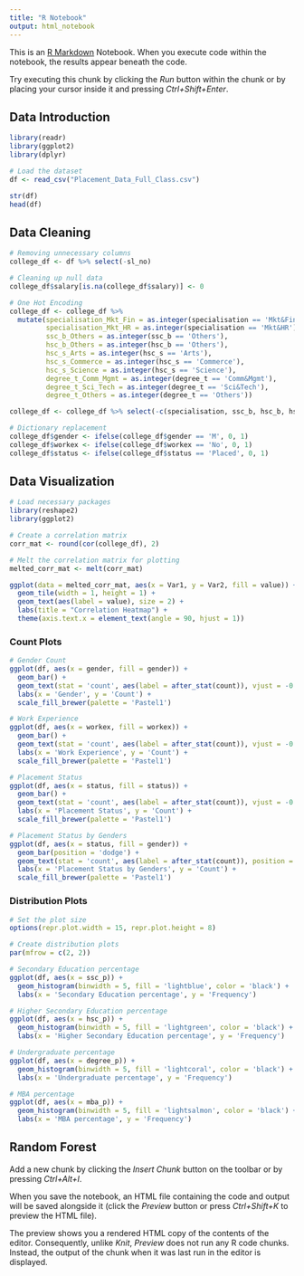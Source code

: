```yaml
---
title: "R Notebook"
output: html_notebook
---
```


This is an [R Markdown](http://rmarkdown.rstudio.com) Notebook. When you execute code within the notebook, the results appear beneath the code. 

Try executing this chunk by clicking the *Run* button within the chunk or by placing your cursor inside it and pressing *Ctrl+Shift+Enter*. 

## Data Introduction
```r
library(readr)
library(ggplot2)
library(dplyr)

# Load the dataset
df <- read_csv("Placement_Data_Full_Class.csv")

str(df)
head(df)
```

## Data Cleaning
```r
# Removing unnecessary columns
college_df <- df %>% select(-sl_no)

# Cleaning up null data
college_df$salary[is.na(college_df$salary)] <- 0

# One Hot Encoding
college_df <- college_df %>% 
  mutate(specialisation_Mkt_Fin = as.integer(specialisation == 'Mkt&Fin'),
         specialisation_Mkt_HR = as.integer(specialisation == 'Mkt&HR'),
         ssc_b_Others = as.integer(ssc_b == 'Others'),
         hsc_b_Others = as.integer(hsc_b == 'Others'),
         hsc_s_Arts = as.integer(hsc_s == 'Arts'),
         hsc_s_Commerce = as.integer(hsc_s == 'Commerce'),
         hsc_s_Science = as.integer(hsc_s == 'Science'),
         degree_t_Comm_Mgmt = as.integer(degree_t == 'Comm&Mgmt'),
         degree_t_Sci_Tech = as.integer(degree_t == 'Sci&Tech'),
         degree_t_Others = as.integer(degree_t == 'Others'))

college_df <- college_df %>% select(-c(specialisation, ssc_b, hsc_b, hsc_s, degree_t))

# Dictionary replacement
college_df$gender <- ifelse(college_df$gender == 'M', 0, 1)
college_df$workex <- ifelse(college_df$workex == 'No', 0, 1)
college_df$status <- ifelse(college_df$status == 'Placed', 0, 1)

```

## Data Visualization

```r

# Load necessary packages
library(reshape2)
library(ggplot2)

# Create a correlation matrix
corr_mat <- round(cor(college_df), 2)

# Melt the correlation matrix for plotting
melted_corr_mat <- melt(corr_mat)

ggplot(data = melted_corr_mat, aes(x = Var1, y = Var2, fill = value)) +
  geom_tile(width = 1, height = 1) +
  geom_text(aes(label = value), size = 2) +
  labs(title = "Correlation Heatmap") +
  theme(axis.text.x = element_text(angle = 90, hjust = 1))

```
### Count Plots 

```r

# Gender Count
ggplot(df, aes(x = gender, fill = gender)) +
  geom_bar() +
  geom_text(stat = 'count', aes(label = after_stat(count)), vjust = -0.5) +
  labs(x = 'Gender', y = 'Count') +
  scale_fill_brewer(palette = 'Pastel1')

# Work Experience
ggplot(df, aes(x = workex, fill = workex)) +
  geom_bar() +
  geom_text(stat = 'count', aes(label = after_stat(count)), vjust = -0.5) +
  labs(x = 'Work Experience', y = 'Count') +
  scale_fill_brewer(palette = 'Pastel1')  

# Placement Status
ggplot(df, aes(x = status, fill = status)) +
  geom_bar() +
  geom_text(stat = 'count', aes(label = after_stat(count)), vjust = -0.5) +
  labs(x = 'Placement Status', y = 'Count') + 
  scale_fill_brewer(palette = 'Pastel1')  

# Placement Status by Genders
ggplot(df, aes(x = status, fill = gender)) +
  geom_bar(position = 'dodge') +
  geom_text(stat = 'count', aes(label = after_stat(count)), position = position_dodge(0.9), vjust = -0.5) +
  labs(x = 'Placement Status by Genders', y = 'Count') +
  scale_fill_brewer(palette = 'Pastel1')  
```
### Distribution Plots
```r
# Set the plot size
options(repr.plot.width = 15, repr.plot.height = 8)

# Create distribution plots
par(mfrow = c(2, 2))

# Secondary Education percentage
ggplot(df, aes(x = ssc_p)) +
  geom_histogram(binwidth = 5, fill = 'lightblue', color = 'black') +
  labs(x = 'Secondary Education percentage', y = 'Frequency')

# Higher Secondary Education percentage
ggplot(df, aes(x = hsc_p)) +
  geom_histogram(binwidth = 5, fill = 'lightgreen', color = 'black') +
  labs(x = 'Higher Secondary Education percentage', y = 'Frequency')

# Undergraduate percentage
ggplot(df, aes(x = degree_p)) +
  geom_histogram(binwidth = 5, fill = 'lightcoral', color = 'black') +
  labs(x = 'Undergraduate percentage', y = 'Frequency')

# MBA percentage
ggplot(df, aes(x = mba_p)) +
  geom_histogram(binwidth = 5, fill = 'lightsalmon', color = 'black') +
  labs(x = 'MBA percentage', y = 'Frequency')
```
## Random Forest

Add a new chunk by clicking the *Insert Chunk* button on the toolbar or by pressing *Ctrl+Alt+I*.

When you save the notebook, an HTML file containing the code and output will be saved alongside it (click the *Preview* button or press *Ctrl+Shift+K* to preview the HTML file).

The preview shows you a rendered HTML copy of the contents of the editor. Consequently, unlike *Knit*, *Preview* does not run any R code chunks. Instead, the output of the chunk when it was last run in the editor is displayed.

